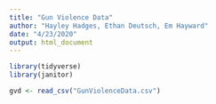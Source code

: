 ```yaml
---
title: "Gun Violence Data"
author: "Hayley Hadges, Ethan Deutsch, Em Hayward"
date: "4/23/2020"
output: html_document
---
```


```r
library(tidyverse)
library(janitor)

```

```r
gvd <- read_csv("GunViolenceData.csv")
```
